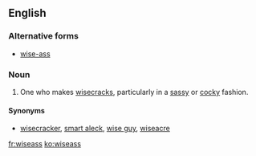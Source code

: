 ==English==

===Alternative forms===
* [[wise-ass]]

===Noun===
{{en-noun|es}}

# One who makes [[wisecrack]]s, particularly in a [[sassy]] or [[cocky]] fashion.

====Synonyms====
* {{sense|one who makes wisecracks in a sassy or cocky fashion}} [[wisecracker]], [[smart aleck]], [[wise guy]], [[wiseacre]]

[[fr:wiseass]]
[[ko:wiseass]]